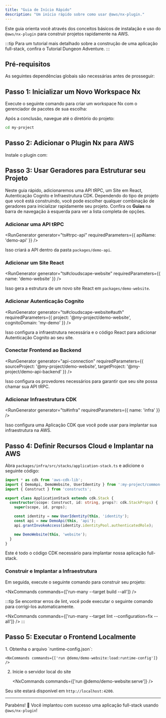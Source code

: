 ```yaml
---
title: "Guia de Início Rápido"
description: "Um início rápido sobre como usar @aws/nx-plugin."
---
```





Este guia orienta você através dos conceitos básicos de instalação e uso do `@aws/nx-plugin` para construir projetos rapidamente na AWS.

:::tip
Para um tutorial mais detalhado sobre a construção de uma aplicação full-stack, confira o <Link path="get_started/tutorials/dungeon-game/overview">Tutorial Dungeon Adventure</Link>.
:::

## Pré-requisitos

As seguintes dependências globais são necessárias antes de prosseguir:

<Prerequisites />

## Passo 1: Inicializar um Novo Workspace Nx

Execute o seguinte comando para criar um workspace Nx com o gerenciador de pacotes de sua escolha:

<CreateNxWorkspaceCommand workspace="my-project" />

Após a conclusão, navegue até o diretório do projeto:

```sh
cd my-project
```

## Passo 2: Adicionar o Plugin Nx para AWS

Instale o plugin com:

<InstallCommand dev pkg="@aws/nx-plugin" />

## Passo 3: Usar Geradores para Estruturar seu Projeto

Neste guia rápido, adicionaremos uma API tRPC, um Site em React, Autenticação Cognito e Infraestrutura CDK. Dependendo do tipo de projeto que você está construindo, você pode escolher qualquer combinação de geradores para inicializar rapidamente seu projeto. Confira os __Guias__ na barra de navegação à esquerda para ver a lista completa de opções.

### Adicionar uma API tRPC

<RunGenerator generator="ts#trpc-api" requiredParameters={{ apiName: 'demo-api' }} />

Isso criará a API dentro da pasta `packages/demo-api`.

### Adicionar um Site React

<RunGenerator generator="ts#cloudscape-website" requiredParameters={{ name: 'demo-website' }} />

Isso gera a estrutura de um novo site React em `packages/demo-website`.

### Adicionar Autenticação Cognito

<RunGenerator generator="ts#cloudscape-website#auth" requiredParameters={{ project: '@my-project/demo-website', cognitoDomain: 'my-demo' }} />

Isso configura a infraestrutura necessária e o código React para adicionar Autenticação Cognito ao seu site.

### Conectar Frontend ao Backend

<RunGenerator generator="api-connection" requiredParameters={{ sourceProject: '@my-project/demo-website', targetProject: '@my-project/demo-api-backend' }} />

Isso configura os provedores necessários para garantir que seu site possa chamar sua API tRPC.

### Adicionar Infraestrutura CDK

<RunGenerator generator="ts#infra" requiredParameters={{ name: 'infra' }} />

Isso configura uma Aplicação CDK que você pode usar para implantar sua infraestrutura na AWS.

## Passo 4: Definir Recursos Cloud e Implantar na AWS

Abra `packages/infra/src/stacks/application-stack.ts` e adicione o seguinte código:

```typescript
import * as cdk from 'aws-cdk-lib';
import { DemoApi, DemoWebsite, UserIdentity } from ':my-project/common-constructs';
import { Construct } from 'constructs';

export class ApplicationStack extends cdk.Stack {
  constructor(scope: Construct, id: string, props?: cdk.StackProps) {
    super(scope, id, props);

    const identity = new UserIdentity(this, 'identity');
    const api = new DemoApi(this, 'api');
    api.grantInvokeAccess(identity.identityPool.authenticatedRole);

    new DemoWebsite(this, 'website');
  }
}
```

Este é todo o código CDK necessário para implantar nossa aplicação full-stack.

### Construir e Implantar a Infraestrutura

Em seguida, execute o seguinte comando para construir seu projeto:

<NxCommands commands={['run-many --target build --all']} />

:::tip
Se encontrar erros de lint, você pode executar o seguinte comando para corrigi-los automaticamente.

<NxCommands commands={['run-many --target lint --configuration=fix --all']} />
:::

## Passo 5: Executar o Frontend Localmente

<Steps>
1. Obtenha o arquivo `runtime-config.json`:

    <NxCommands commands={['run @demo/demo-website:load:runtime-config']} />

2. Inicie o servidor local do site

    <NxCommands commands={['run @demo/demo-website:serve']} />
</Steps>

Seu site estará disponível em `http://localhost:4200`.

---

Parabéns! 🎉 Você implantou com sucesso uma aplicação full-stack usando `@aws/nx-plugin`!